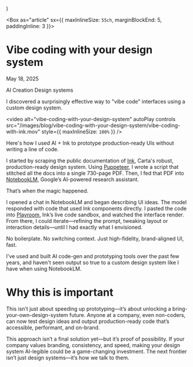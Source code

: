 


  <Halo
    description="A surprisingly effective way to vibe code interfaces using a custom design system"
    title="Vibe coding with your design system / Blog"
    url="https://chrisnager.com/blog/vibe-coding"
    image="https://chrisnager.com/images/projects/snowball.png"
  />
)

<Box as="article" sx={{ maxInlineSize: `55ch`, marginBlockEnd: 5, paddingInline: 3 }}>
# Vibe coding with your design system

May 18, 2025

<Tag>AI</Tag> <Tag>Creation</Tag> <Tag>Design systems</Tag>

I discovered a surprisingly effective way to "vibe code" interfaces using a custom design system.

<video alt="vibe-coding-with-your-design-system" autoPlay controls src="/images/blog/vibe-coding-with-your-design-system/vibe-coding-with-ink.mov" style={{ maxInlineSize: `100%` }} />

Here's how I used AI + Ink to prototype production-ready UIs without writing a line of code.

I started by scraping the public documentation of [Ink](https://ink.carta.com/components/Button/examples), Carta's robust, production-ready design system. Using [Puppeteer](https://pptr.dev), I wrote a script that stitched all the docs into a single 730-page PDF. Then, I fed that PDF into [NotebookLM](https://notebooklm.google), Google’s AI-powered research assistant.

That’s when the magic happened.

I opened a chat in NotebookLM and began describing UI ideas. The model responded with code that used Ink components directly. I pasted the code into [Playroom](https://ink.carta.com/playroom/#?code=N4Igxg9gJgpiBcIA8AhCAPABAQwDa4F4AdEAcwFcAXSmAJxID4iA7TTJACQGVLswBrJqzbsUVShGYMAIjABm2crkpIA9GOqShI0eMmZKATwAOMYiGO0AlgFtstQ4wAK1uw7UaJUljtR7WRqbmUNjMpHSM0qHhtB7%2B2uyq3LwCQh4YQiAANCAA7lZQlAAWAM4IANrgeGAAFACMAAwNAG65mAC0mHUATA3G6ACUIAC6AL5AA), Ink’s live code sandbox, and watched the interface render. From there, I could iterate—refining the prompt, tweaking layout or interaction details—until I had exactly what I envisioned.

No boilerplate. No switching context. Just high-fidelity, brand-aligned UI, fast.

I've used and built AI code-gen and prototyping tools over the past few years, and haven't seen output so true to a custom design system like I have when using NotebookLM.

# Why this is important

This isn’t just about speeding up prototyping—it’s about unlocking a bring-your-own-design-system future. Anyone at a company, even non-coders, can now test design ideas and output production-ready code that’s accessible, performant, and on-brand.

This approach isn’t a final solution yet—but it’s proof of possibility. If your company values branding, consistency, and speed, making your design system AI-legible could be a game-changing investment. The next frontier isn’t just design systems—it’s how we talk to them.
</Box>
